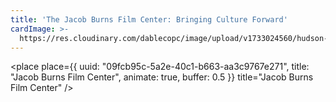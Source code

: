 ```yaml
---
title: 'The Jacob Burns Film Center: Bringing Culture Forward'
cardImage: >-
  https://res.cloudinary.com/dablecopc/image/upload/v1733024560/hudson-valley/Alysa%20images%20do%20not%20delete/JAcob_Burns_Orange_Chairs_er2wrg.jpg
---
```


<place
  place={{
    uuid: "09fcb95c-5a2e-40c1-b663-aa3c9767e271",
    title: "Jacob Burns Film Center",
    animate: true,
    buffer: 0.5
  }}
  title="Jacob Burns Film Center"
/>
